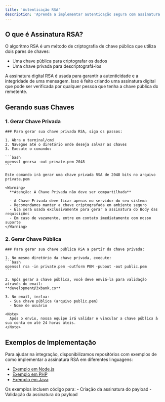```yaml
---
title: 'Autenticação RSA'
description: 'Aprenda a implementar autenticação segura com assinatura RSA'
---
```


## O que é Assinatura RSA?

O algoritmo RSA é um método de criptografia de chave pública que utiliza dois pares de chaves:

- Uma chave pública para criptografar os dados
- Uma chave privada para descriptografá-los

A assinatura digital RSA é usada para garantir a autenticidade e a integridade de uma mensagem. Isso é feito criando uma assinatura digital que pode ser verificada por qualquer pessoa que tenha a chave pública do remetente.

## Gerando suas Chaves

### 1. Gerar Chave Privada

<AccordionGroup>
  <Accordion icon="shield-check" title="Gerar Chave Privada">
    
    ### Para gerar sua chave privada RSA, siga os passos:

    1. Abra o terminal/cmd
    2. Navegue até o diretório onde deseja salvar as chaves
    3. Execute o comando:

    ```bash
    openssl genrsa -out private.pem 2048
    ```

    Este comando irá gerar uma chave privada RSA de 2048 bits no arquivo private.pem

    <Warning>
      **Atenção: A Chave Privada não deve ser compartilhada**

      - A Chave Privada deve ficar apenas no servidor do seu sistema
      - Recomendamos manter a chave criptografada em ambiente seguro
      - Ela será usada exclusivamente para gerar a assinatura do Body das requisições
      - Em caso de vazamento, entre em contato imediatamente com nosso suporte
    </Warning>
  </Accordion>
</AccordionGroup>

### 2. Gerar Chave Pública

<AccordionGroup>
  <Accordion icon="shield-check" title="Gerar Chave Pública">
    
    ### Para gerar sua chave pública RSA a partir da chave privada:

    1. No mesmo diretório da chave privada, execute:
    ```bash
    openssl rsa -in private.pem -outform PEM -pubout -out public.pem
    ```

    2. Após gerar a chave pública, você deve enviá-la para validação através do email:
    **development@3xbank.co**

    3. No email, inclua:
      - Sua chave pública (arquivo public.pem)
      - Nome de usuário

    <Note>
      Após o envio, nossa equipe irá validar e vincular a chave pública à sua conta em até 24 horas úteis.
    </Note>
  </Accordion>
</AccordionGroup>

## Exemplos de Implementação

Para ajudar na integração, disponibilizamos repositórios com exemplos de como implementar a assinatura RSA em diferentes linguagens:

- [Exemplo em Node.js](https://github.com/BeginsSoftwares/3X-Pay-rsa-node)
- [Exemplo em PHP](https://github.com/BeginsSoftwares/3X-Pay-rsa-php) 
- [Exemplo em Java](https://github.com/BeginsSoftwares/3X-Pay-rsa-java)

<Note>
Os exemplos incluem código para:
- Criação da assinatura do payload
- Validação da assinatura do payload
</Note>
